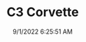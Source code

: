 ---
width: 4000
height: 6000
title: C3 Corvette
description: 1983 Chevrolet Corvette in Dripping Springs, TX.
date: 9/1/2022 6:25:51 AM
cameraMake: Sony
cameraModel: ILCE-7M3
lens: 50mm F1.4 DG HSM | Art 018
settingsfStop: f/1.4
settingsISO: ISO 100
settingsShutter: 1/60
settingsFocalLength: 50 mm
---